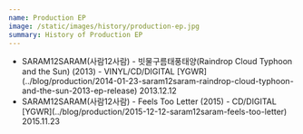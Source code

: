 ```yaml
---
name: Production EP
image: /static/images/history/production-ep.jpg
summary: History of Production EP
---
```


- <span>
    SARAM12SARAM(사람12사람) - 빗물구름태풍태양(Raindrop Cloud Typhoon and the Sun) (2013) -
    VINYL/CD/DIGITAL
    [YGWR](../blog/production/2014-01-23-saram12saram-raindrop-cloud-typhoon-and-the-sun-2013-ep-release)
  </span>
  <span>2013.12.12</span>
- <span>
    SARAM12SARAM(사람12사람) - Feels Too Letter (2015) - CD/DIGITAL
    [YGWR](../blog/production/2015-12-12-saram12saram-feels-too-letter)
  </span>
  <span>2015.11.23</span>
